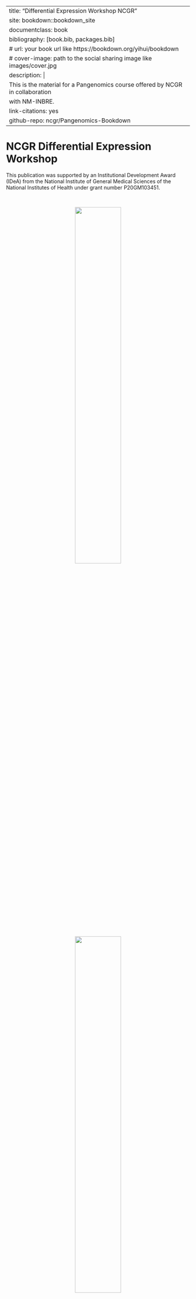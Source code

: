 
---
title: "Differential Expression Workshop NCGR"
site: bookdown::bookdown_site
documentclass: book
bibliography: [book.bib, packages.bib]
# url: your book url like https://bookdown.org/yihui/bookdown
# cover-image: path to the social sharing image like images/cover.jpg
description: |
  This is the material for a Pangenomics course offered by NCGR in collaboration
  with NM-INBRE.
link-citations: yes
github-repo: ncgr/Pangenomics-Bookdown
---


# NCGR Differential Expression Workshop

This publication was supported by an Institutional Development Award (IDeA) from the National Institute of General Medical Sciences of the National Institutes of Health under grant number P20GM103451. 


<br>

<center>
![](./Figures/INBRE_Logo_Grad_transparent-2019.png){width=50%} 

<br>

![](./Figures/ncgr.png){width=50%} 
</center>

# License and Copyright

Creative Commons Attribution-NonCommercial-NoDerivatives 4.0
https://creativecommons.org/licenses/by-nc-nd/4.0/

© 2023 National Center for Genome Resources

```r
# automatically create a bib database for R packages
knitr::write_bib(c(
  .packages(), 'bookdown', 'knitr', 'rmarkdown'
), 'packages.bib')
```

